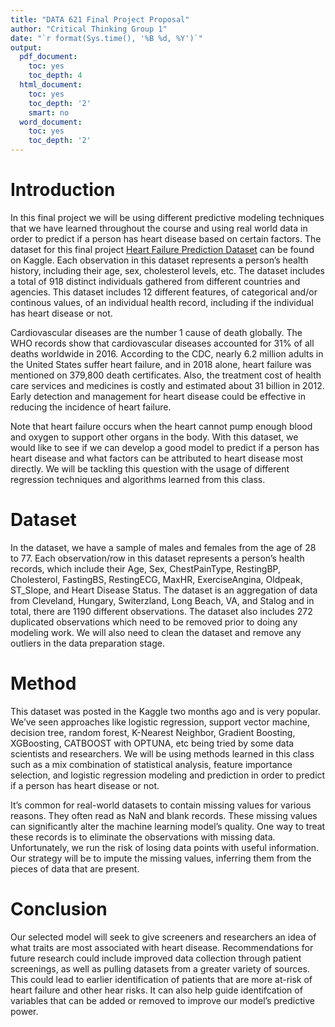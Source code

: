 ```yaml
---
title: "DATA 621 Final Project Proposal"
author: "Critical Thinking Group 1"
date: "`r format(Sys.time(), '%B %d, %Y')`"
output:
  pdf_document:
    toc: yes
    toc_depth: 4
  html_document:
    toc: yes
    toc_depth: '2'
    smart: no
  word_document:
    toc: yes
    toc_depth: '2'
---
```

\pagebreak
\begin{center}
\bigskip
\bigskip
\bigskip
Prepared for:\\
\medskip
Prof. Dr. Nasrin Khansari\\
\smallskip
City University of New York, School of Professional Studies - Data 621\\
\bigskip
DATA 621 – Business Analytics and Data Mining\\
\medskip
Final Project Proposal\\
\medskip
Prepared by:\\
\medskip
Critical Thinking Group  1\\ 
\medskip
Vic Chan\\ 
\smallskip
Gehad Gad\\
\smallskip
Evan McLaughlin\\  
\smallskip
Bruno de Melo\\
\smallskip
Anjal Hussan\\
\smallskip
Zhouxin Shi\\
\smallskip
Sie Siong Wong\\
\end{center}

\pagebreak

# Introduction
In this final project we will be using different predictive modeling techniques that we have learned throughout the course and using real world data in order to predict if a person has heart disease based on certain factors. The dataset for this final project [Heart Failure Prediction Dataset](https://www.kaggle.com/fedesoriano/heart-failure-prediction) can be found on Kaggle. Each observation in this dataset represents a person's health history, including their age, sex, cholesterol levels, etc. The dataset includes a total of 918 distinct individuals gathered from different countries and agencies. This dataset includes 12 different features, of categorical and/or continous values, of an individual health record, including if the individual has heart disease or not.

Cardiovascular diseases are the number 1 cause of death globally. The WHO records show that cardiovascular diseases accounted for 31% of all deaths worldwide in 2016.  According to the CDC, nearly 6.2 million adults in the United States suffer heart failure, and in 2018 alone, heart failure was mentioned on 379,800 death certificates. Also, the treatment cost of health care services and medicines is costly and estimated about 31 billion in 2012. Early detection and management for heart disease could be effective in reducing the incidence of heart failure. 

Note that heart failure occurs when the heart cannot pump enough blood and oxygen to support other organs in the body. With this dataset, we would like to see if we can develop a good model to predict if a person has heart disease and what factors can be attributed to heart disease most directly. We will be tackling this question with the usage of different regression techniques and algorithms learned from this class.

# Dataset
In the dataset, we have a sample of males and females from the age of 28 to 77. Each observation/row in this dataset represents a person's health records, which include their Age, Sex, ChestPainType, RestingBP, Cholesterol, FastingBS, RestingECG, MaxHR, ExerciseAngina, Oldpeak, ST_Slope, and Heart Disease Status. The dataset is an aggregation of data from Cleveland, Hungary, Switerzland, Long Beach, VA, and Stalog and in total, there are 1190 different observations. The dataset also includes 272 duplicated observations which need to be removed prior to doing any modeling work. We will also need to clean the dataset and remove any outliers in the data preparation stage. 

# Method
This dataset was posted in the Kaggle two months ago and is very popular. We've seen approaches like logistic regression, support vector machine, decision tree, random forest, K-Nearest Neighbor, Gradient Boosting, XGBoosting, CATBOOST with OPTUNA, etc being tried by some data scientists and researchers. We will be using methods learned in this class such as a mix combination of statistical analysis, feature importance selection, and logistic regression modeling and prediction in order to predict if a person has heart disease or not.

It's common for real-world datasets to contain missing values for various reasons. They often read as NaN and blank records. These missing values can significantly alter the machine learning model's quality. One way to treat these records is to eliminate the observations with missing data. Unfortunately, we run the risk of losing data points with useful information. Our strategy will be to impute the missing values, inferring them from the pieces of data that are present.

# Conclusion

Our selected model will seek to give screeners and researchers an idea of what traits are most associated with heart disease. Recommendations for future research could include improved data collection through patient screenings, as well as pulling datasets from a greater variety of sources. This could lead to earlier identification of patients that are more at-risk of heart failure and other hear risks. It can also help guide identifcation of variables that can be added or removed to improve our model’s predictive power.
